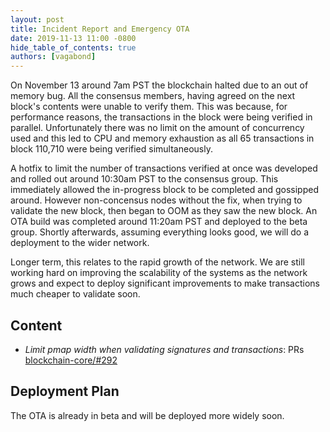 ```yaml
---
layout: post
title: Incident Report and Emergency OTA
date: 2019-11-13 11:00 -0800
hide_table_of_contents: true
authors: [vagabond]
---
```


On November 13 around 7am PST the blockchain halted due to an out of memory bug. All the consensus
members, having agreed on the next block's contents were unable to verify them. This was because,
for performance reasons, the transactions in the block were being verified in parallel.
Unfortunately there was no limit on the amount of concurrency used and this led to CPU and memory
exhaustion as all 65 transactions in block 110,710 were being verified simultaneously.

<!--truncate-->

A hotfix to limit the number of transactions verified at once was developed and rolled out around
10:30am PST to the consensus group. This immediately allowed the in-progress block to be completed
and gossipped around. However non-concensus nodes without the fix, when trying to validate the new
block, then began to OOM as they saw the new block. An OTA build was completed around 11:20am PST
and deployed to the beta group. Shortly afterwards, assuming everything looks good, we will do a
deployment to the wider network.

Longer term, this relates to the rapid growth of the network. We are still working hard on improving
the scalability of the systems as the network grows and expect to deploy significant improvements to
make transactions much cheaper to validate soon.

## Content

- _Limit pmap width when validating signatures and transactions_: PRs
  [blockchain-core/#292](https://github.com/helium/blockchain-core/pull/292)

## Deployment Plan

The OTA is already in beta and will be deployed more widely soon.
